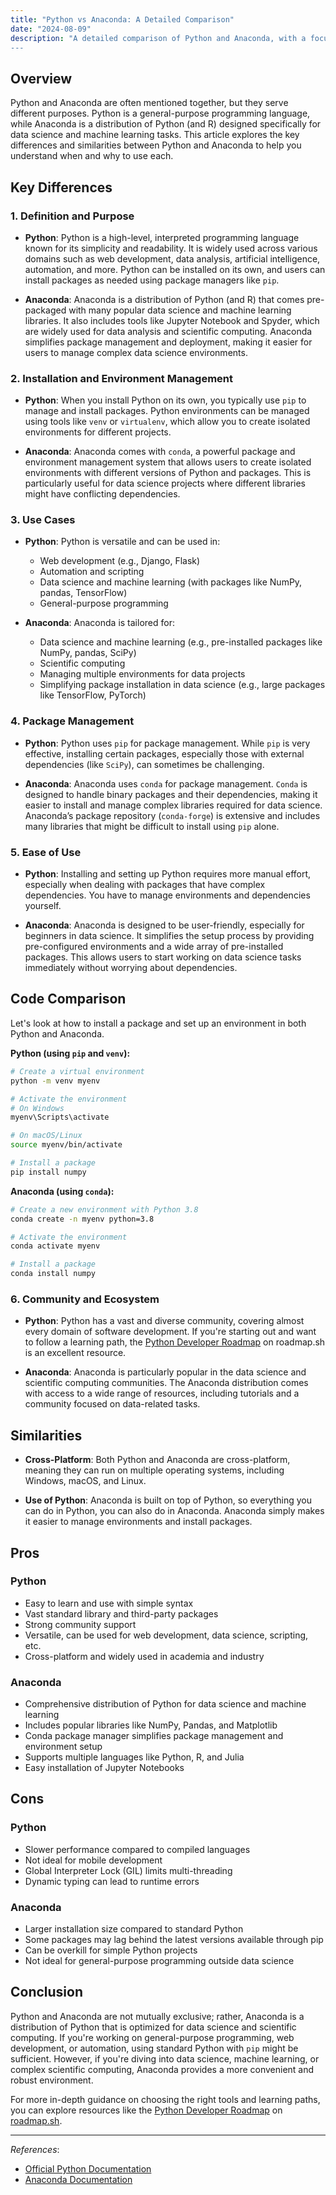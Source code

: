 ```yaml
---
title: "Python vs Anaconda: A Detailed Comparison"
date: "2024-08-09"
description: "A detailed comparison of Python and Anaconda, with a focus on key differences and use cases.
---
```


## Overview

Python and Anaconda are often mentioned together, but they serve different purposes. Python is a general-purpose programming language, while Anaconda is a distribution of Python (and R) designed specifically for data science and machine learning tasks. This article explores the key differences and similarities between Python and Anaconda to help you understand when and why to use each.

## Key Differences

### 1. **Definition and Purpose**

- **Python**: Python is a high-level, interpreted programming language known for its simplicity and readability. It is widely used across various domains such as web development, data analysis, artificial intelligence, automation, and more. Python can be installed on its own, and users can install packages as needed using package managers like `pip`.

- **Anaconda**: Anaconda is a distribution of Python (and R) that comes pre-packaged with many popular data science and machine learning libraries. It also includes tools like Jupyter Notebook and Spyder, which are widely used for data analysis and scientific computing. Anaconda simplifies package management and deployment, making it easier for users to manage complex data science environments.

### 2. **Installation and Environment Management**

- **Python**: When you install Python on its own, you typically use `pip` to manage and install packages. Python environments can be managed using tools like `venv` or `virtualenv`, which allow you to create isolated environments for different projects.

- **Anaconda**: Anaconda comes with `conda`, a powerful package and environment management system that allows users to create isolated environments with different versions of Python and packages. This is particularly useful for data science projects where different libraries might have conflicting dependencies.

### 3. **Use Cases**

- **Python**: Python is versatile and can be used in:
  - Web development (e.g., Django, Flask)
  - Automation and scripting
  - Data science and machine learning (with packages like NumPy, pandas, TensorFlow)
  - General-purpose programming

- **Anaconda**: Anaconda is tailored for:
  - Data science and machine learning (e.g., pre-installed packages like NumPy, pandas, SciPy)
  - Scientific computing
  - Managing multiple environments for data projects
  - Simplifying package installation in data science (e.g., large packages like TensorFlow, PyTorch)

### 4. **Package Management**

- **Python**: Python uses `pip` for package management. While `pip` is very effective, installing certain packages, especially those with external dependencies (like `SciPy`), can sometimes be challenging.

- **Anaconda**: Anaconda uses `conda` for package management. `Conda` is designed to handle binary packages and their dependencies, making it easier to install and manage complex libraries required for data science. Anaconda’s package repository (`conda-forge`) is extensive and includes many libraries that might be difficult to install using `pip` alone.

### 5. **Ease of Use**

- **Python**: Installing and setting up Python requires more manual effort, especially when dealing with packages that have complex dependencies. You have to manage environments and dependencies yourself.

- **Anaconda**: Anaconda is designed to be user-friendly, especially for beginners in data science. It simplifies the setup process by providing pre-configured environments and a wide array of pre-installed packages. This allows users to start working on data science tasks immediately without worrying about dependencies.

## Code Comparison

Let's look at how to install a package and set up an environment in both Python and Anaconda.

**Python (using `pip` and `venv`):**

```bash
# Create a virtual environment
python -m venv myenv

# Activate the environment
# On Windows
myenv\Scripts\activate

# On macOS/Linux
source myenv/bin/activate

# Install a package
pip install numpy
```

**Anaconda (using `conda`):**

```bash
# Create a new environment with Python 3.8
conda create -n myenv python=3.8

# Activate the environment
conda activate myenv

# Install a package
conda install numpy
```

### 6. **Community and Ecosystem**

- **Python**: Python has a vast and diverse community, covering almost every domain of software development. If you're starting out and want to follow a learning path, the [Python Developer Roadmap](https://roadmap.sh/python) on roadmap.sh is an excellent resource.

- **Anaconda**: Anaconda is particularly popular in the data science and scientific computing communities. The Anaconda distribution comes with access to a wide range of resources, including tutorials and a community focused on data-related tasks.

## Similarities

- **Cross-Platform**: Both Python and Anaconda are cross-platform, meaning they can run on multiple operating systems, including Windows, macOS, and Linux.

- **Use of Python**: Anaconda is built on top of Python, so everything you can do in Python, you can also do in Anaconda. Anaconda simply makes it easier to manage environments and install packages.


## Pros
### Python
- Easy to learn and use with simple syntax
- Vast standard library and third-party packages
- Strong community support
- Versatile, can be used for web development, data science, scripting, etc.
- Cross-platform and widely used in academia and industry

### Anaconda
- Comprehensive distribution of Python for data science and machine learning
- Includes popular libraries like NumPy, Pandas, and Matplotlib
- Conda package manager simplifies package management and environment setup
- Supports multiple languages like Python, R, and Julia
- Easy installation of Jupyter Notebooks

## Cons
### Python
- Slower performance compared to compiled languages
- Not ideal for mobile development
- Global Interpreter Lock (GIL) limits multi-threading
- Dynamic typing can lead to runtime errors

### Anaconda
- Larger installation size compared to standard Python
- Some packages may lag behind the latest versions available through pip
- Can be overkill for simple Python projects
- Not ideal for general-purpose programming outside data science

## Conclusion

Python and Anaconda are not mutually exclusive; rather, Anaconda is a distribution of Python that is optimized for data science and scientific computing. If you're working on general-purpose programming, web development, or automation, using standard Python with `pip` might be sufficient. However, if you're diving into data science, machine learning, or complex scientific computing, Anaconda provides a more convenient and robust environment.

For more in-depth guidance on choosing the right tools and learning paths, you can explore resources like the [Python Developer Roadmap](https://roadmap.sh/python) on [roadmap.sh](https://roadmap.sh).

---

*References*:
- [Official Python Documentation](https://docs.python.org/3/)
- [Anaconda Documentation](https://docs.anaconda.com/)

<RelatedComparisons
    currentLanguages='Python-Anaconda'
/>